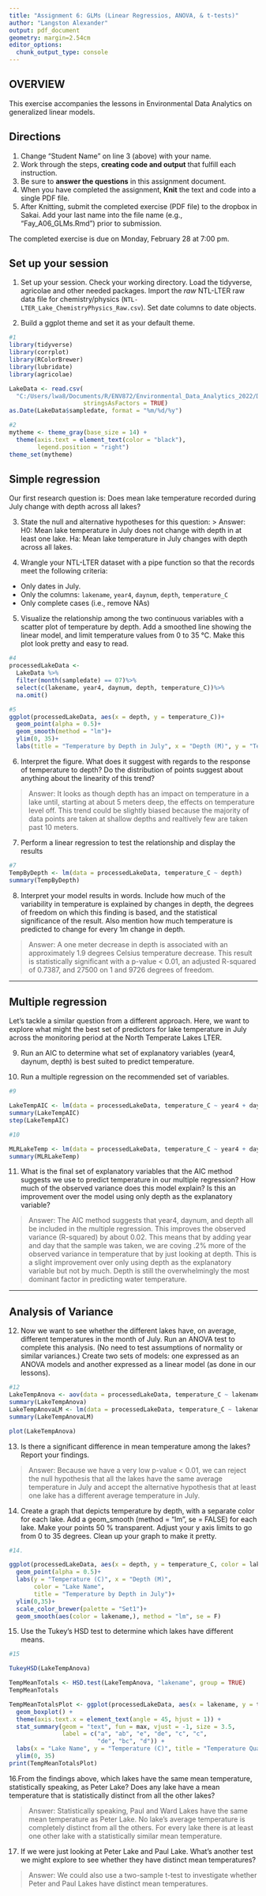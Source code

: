 ```yaml
---
title: "Assignment 6: GLMs (Linear Regressios, ANOVA, & t-tests)"
author: "Langston Alexander"
output: pdf_document
geometry: margin=2.54cm
editor_options: 
  chunk_output_type: console
---
```


## OVERVIEW

This exercise accompanies the lessons in Environmental Data Analytics on generalized linear models. 

## Directions
1. Change "Student Name" on line 3 (above) with your name.
2. Work through the steps, **creating code and output** that fulfill each instruction.
3. Be sure to **answer the questions** in this assignment document.
4. When you have completed the assignment, **Knit** the text and code into a single PDF file.
5. After Knitting, submit the completed exercise (PDF file) to the dropbox in Sakai. Add your last name into the file name (e.g., "Fay_A06_GLMs.Rmd") prior to submission.

The completed exercise is due on Monday, February 28 at 7:00 pm.

## Set up your session 
1. Set up your session. Check your working directory. Load the tidyverse, agricolae and other needed packages. Import the *raw* NTL-LTER raw data file for chemistry/physics (`NTL-LTER_Lake_ChemistryPhysics_Raw.csv`). Set date columns to date objects.

2. Build a ggplot theme and set it as your default theme.

```r
#1
library(tidyverse)
library(corrplot)
library(RColorBrewer)
library(lubridate)
library(agricolae)

LakeData <- read.csv(
  "C:/Users/lwa8/Documents/R/ENV872/Environmental_Data_Analytics_2022/Data/Raw/NTL-LTER_Lake_ChemistryPhysics_Raw.csv",
                     stringsAsFactors = TRUE)
as.Date(LakeData$sampledate, format = "%m/%d/%y")

#2
mytheme <- theme_gray(base_size = 14) +
  theme(axis.text = element_text(color = "black"), 
        legend.position = "right")
theme_set(mytheme)
```

## Simple regression
Our first research question is: Does mean lake temperature recorded during July change with depth across all lakes?

3. State the null and alternative hypotheses for this question:
> Answer:
H0: Mean lake temperature in July does not change with depth in at least one lake.
Ha: Mean lake temperature in July changes with depth across all lakes. 


4.  Wrangle your NTL-LTER dataset with a pipe function so that the records meet the following criteria: 
 * Only dates in July. 
 * Only the columns: `lakename`, `year4`, `daynum`, `depth`, `temperature_C`
 * Only complete cases (i.e., remove NAs)

5. Visualize the relationship among the two continuous variables with a scatter plot of temperature by depth. Add a smoothed line showing the linear model, and limit temperature values from 0 to 35 °C. Make this plot look pretty and easy to read.

```r
#4
processedLakeData <- 
  LakeData %>%
  filter(month(sampledate) == 07)%>%
  select(c(lakename, year4, daynum, depth, temperature_C))%>%
  na.omit()

#5
ggplot(processedLakeData, aes(x = depth, y = temperature_C))+
  geom_point(alpha = 0.5)+
  geom_smooth(method = "lm")+
  ylim(0, 35)+
  labs(title = "Temperature by Depth in July", x = "Depth (M)", y = "Temperature(C)")

```


6. Interpret the figure. What does it suggest with regards to the response of temperature to depth? Do the distribution of points suggest about anything about the linearity of this trend?

> Answer: It looks as though depth has an impact on temperature in a lake until, starting at about 5 meters deep, the effects on temperature level off. This trend could be slightly biased because the majority of data points are taken at shallow depths and realtively few are taken past 10 meters. 


7. Perform a linear regression to test the relationship and display the results

```r
#7
TempByDepth <- lm(data = processedLakeData, temperature_C ~ depth)
summary(TempByDepth)

```


8. Interpret your model results in words. Include how much of the variability in temperature is explained by changes in depth, the degrees of freedom on which this finding is based, and the statistical significance of the result. Also mention how much temperature is predicted to change for every 1m change in depth. 

> Answer: A one meter decrease in depth is associated with an approximately 1.9 degrees Celsius temperature decrease. This result is statistically significant with a p-value < 0.01, an adjusted R-squared of 0.7387, and 27500 on 1 and 9726 degrees of freedom. 


---

## Multiple regression
Let's tackle a similar question from a different approach. Here, we want to explore what might the best set of predictors for lake temperature in July across the monitoring period at the North Temperate Lakes LTER. 


9. Run an AIC to determine what set of explanatory variables (year4, daynum, depth) is best suited to predict temperature.

10. Run a multiple regression on the recommended set of variables. 

```r
#9

LakeTempAIC <- lm(data = processedLakeData, temperature_C ~ year4 + daynum + depth)
summary(LakeTempAIC)
step(LakeTempAIC)

#10

MLRLakeTemp <- lm(data = processedLakeData, temperature_C ~ year4 + daynum + depth)
summary(MLRLakeTemp)
```

11. What is the final set of explanatory variables that the AIC method suggests we use to predict temperature in our multiple regression? How much of the observed variance does this model explain? Is this an improvement over the model using only depth as the explanatory variable?

> Answer: The AIC method suggests that year4, daynum, and depth all be included in the multiple regression. This improves the observed variance (R-squared) by about 0.02. This means that by adding year and day that the sample was taken, we are coving .2% more of the observed variance in temperature that by just looking at depth. This is a slight improvement over only using depth as the explanatory variable but not by much. Depth is still the overwhelmingly the most dominant factor in predicting water temperature. 

---
## Analysis of Variance

12. Now we want to see whether the different lakes have, on average, different temperatures in the month of July. Run an ANOVA test to complete this analysis. (No need to test assumptions of normality or similar variances.) Create two sets of models: one expressed as an ANOVA models and another expressed as a linear model (as done in our lessons).

```r
#12
LakeTempAnova <- aov(data = processedLakeData, temperature_C ~ lakename)
summary(LakeTempAnova)
LakeTempAnovaLM <- lm(data = processedLakeData, temperature_C ~ lakename)
summary(LakeTempAnovaLM)

plot(LakeTempAnova)
```

13. Is there a significant difference in mean temperature among the lakes? Report your findings. 

> Answer: Because we have a very low p-value < 0.01, we can reject the null hypothesis that all the lakes have the same average temperature in July and accept the alternative hypothesis that at least one lake has a different average temperature in July. 


14. Create a graph that depicts temperature by depth, with a separate color for each lake. Add a geom_smooth (method = "lm", se = FALSE) for each lake. Make your points 50 % transparent. Adjust your y axis limits to go from 0 to 35 degrees. Clean up your graph to make it pretty. 

```r
#14.

ggplot(processedLakeData, aes(x = depth, y = temperature_C, color = lakename))+
  geom_point(alpha = 0.5)+
  labs(y = "Temperature (C)", x = "Depth (M)", 
       color = "Lake Name", 
       title = "Temperature by Depth in July")+
  ylim(0,35)+
  scale_color_brewer(palette = "Set1")+
  geom_smooth(aes(color = lakename,), method = "lm", se = F)

```

15. Use the Tukey's HSD test to determine which lakes have different means.

```r
#15

TukeyHSD(LakeTempAnova)

TempMeanTotals <- HSD.test(LakeTempAnova, "lakename", group = TRUE)
TempMeanTotals

TempMeanTotalsPlot <- ggplot(processedLakeData, aes(x = lakename, y = temperature_C)) +
  geom_boxplot() +
  theme(axis.text.x = element_text(angle = 45, hjust = 1)) +
  stat_summary(geom = "text", fun = max, vjust = -1, size = 3.5,
               label = c("a", "ab", "e", "de", "c", "c", 
                         "de", "bc", "d")) +
  labs(x = "Lake Name", y = "Temperature (C)", title = "Temperature Quartiles by Lake") +
  ylim(0, 35)
print(TempMeanTotalsPlot)
```

16.From the findings above, which lakes have the same mean temperature, statistically speaking, as Peter Lake? Does any lake have a mean temperature that is statistically distinct from all the other lakes?

>Answer: Statistically speaking, Paul and Ward Lakes have the same mean temperature as Peter Lake. No lake's average temperature is completely distinct from all the others. For every lake there is at least one other lake with a statistically similar mean temperature. 


17. If we were just looking at Peter Lake and Paul Lake. What's another test we might explore to see whether they have distinct mean temperatures? 

>Answer: We could also use a two-sample t-test to investigate whether Peter and Paul Lakes have distinct mean temperatures. 


